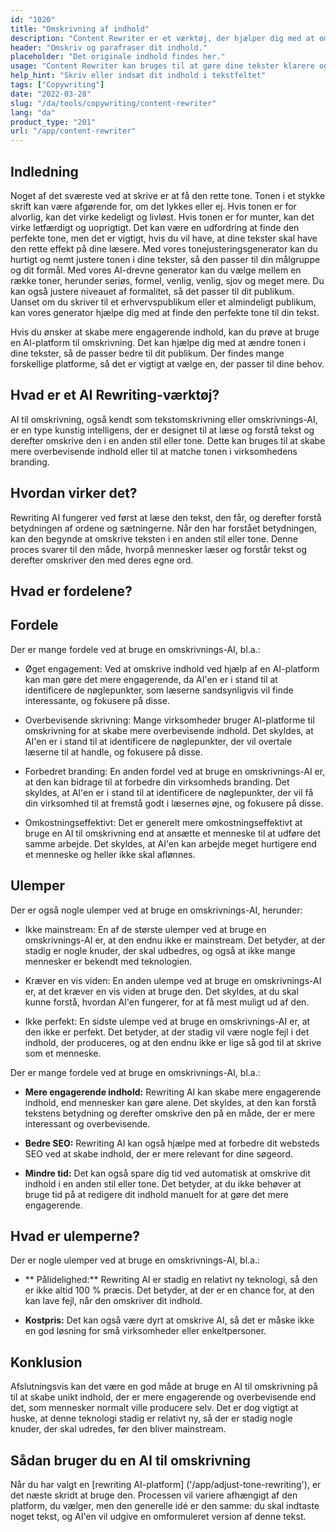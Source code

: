 ```yaml
---
id: "1020"
title: "Omskrivning af indhold"
description: "Content Rewriter er et værktøj, der hjælper dig med at omskrive og parafrasere dit indhold. Det bruges ofte til at forbedre klarheden i din tekst eller til at gøre din tekst mere unik. Content Rewriter kan også hjælpe dig med at forbedre din SEO ved at omskrive dit indhold, så det indeholder dine målnøgleord."
header: "Omskriv og parafraser dit indhold."
placeholder: "Det originale indhold findes her."
usage: "Content Rewriter kan bruges til at gøre dine tekster klarere og mere unikke eller til at forbedre din tekst. Det kan også hjælpe dig med at forbedre din SEO ved at omskrive dit indhold, så det indeholder dine målnøgleord."
help_hint: "Skriv eller indsæt dit indhold i tekstfeltet"
tags: ["Copywriting"]
date: "2022-03-28"
slug: "/da/tools/copywriting/content-rewriter"
lang: "da"
product_type: "201"
url: "/app/content-rewriter"
---
```


## Indledning

Noget af det sværeste ved at skrive er at få den rette tone. Tonen i et stykke skrift kan være afgørende for, om det lykkes eller ej. Hvis tonen er for alvorlig, kan det virke kedeligt og livløst. Hvis tonen er for munter, kan det virke letfærdigt og uoprigtigt. Det kan være en udfordring at finde den perfekte tone, men det er vigtigt, hvis du vil have, at dine tekster skal have den rette effekt på dine læsere. Med vores tonejusteringsgenerator kan du hurtigt og nemt justere tonen i dine tekster, så den passer til din målgruppe og dit formål. Med vores AI-drevne generator kan du vælge mellem en række toner, herunder seriøs, formel, venlig, venlig, sjov og meget mere. Du kan også justere niveauet af formalitet, så det passer til dit publikum. Uanset om du skriver til et erhvervspublikum eller et almindeligt publikum, kan vores generator hjælpe dig med at finde den perfekte tone til din tekst.

Hvis du ønsker at skabe mere engagerende indhold, kan du prøve at bruge en AI-platform til omskrivning. Det kan hjælpe dig med at ændre tonen i dine tekster, så de passer bedre til dit publikum. Der findes mange forskellige platforme, så det er vigtigt at vælge en, der passer til dine behov.

## Hvad er et AI Rewriting-værktøj?

AI til omskrivning, også kendt som tekstomskrivning eller omskrivnings-AI, er en type kunstig intelligens, der er designet til at læse og forstå tekst og derefter omskrive den i en anden stil eller tone. Dette kan bruges til at skabe mere overbevisende indhold eller til at matche tonen i virksomhedens branding.

## Hvordan virker det?

Rewriting AI fungerer ved først at læse den tekst, den får, og derefter forstå betydningen af ordene og sætningerne. Når den har forstået betydningen, kan den begynde at omskrive teksten i en anden stil eller tone. Denne proces svarer til den måde, hvorpå mennesker læser og forstår tekst og derefter omskriver den med deres egne ord.

## Hvad er fordelene?

## Fordele

Der er mange fordele ved at bruge en omskrivnings-AI, bl.a.:

- Øget engagement: Ved at omskrive indhold ved hjælp af en AI-platform kan man gøre det mere engagerende, da AI'en er i stand til at identificere de nøglepunkter, som læserne sandsynligvis vil finde interessante, og fokusere på disse.

- Overbevisende skrivning: Mange virksomheder bruger AI-platforme til omskrivning for at skabe mere overbevisende indhold. Det skyldes, at AI'en er i stand til at identificere de nøglepunkter, der vil overtale læserne til at handle, og fokusere på disse.

- Forbedret branding: En anden fordel ved at bruge en omskrivnings-AI er, at den kan bidrage til at forbedre din virksomheds branding. Det skyldes, at AI'en er i stand til at identificere de nøglepunkter, der vil få din virksomhed til at fremstå godt i læsernes øjne, og fokusere på disse.

- Omkostningseffektivt: Det er generelt mere omkostningseffektivt at bruge en AI til omskrivning end at ansætte et menneske til at udføre det samme arbejde. Det skyldes, at AI'en kan arbejde meget hurtigere end et menneske og heller ikke skal aflønnes.

## Ulemper

Der er også nogle ulemper ved at bruge en omskrivnings-AI, herunder:

- Ikke mainstream: En af de største ulemper ved at bruge en omskrivnings-AI er, at den endnu ikke er mainstream. Det betyder, at der stadig er nogle knuder, der skal udbedres, og også at ikke mange mennesker er bekendt med teknologien.

- Kræver en vis viden: En anden ulempe ved at bruge en omskrivnings-AI er, at det kræver en vis viden at bruge den. Det skyldes, at du skal kunne forstå, hvordan AI'en fungerer, for at få mest muligt ud af den.

- Ikke perfekt: En sidste ulempe ved at bruge en omskrivnings-AI er, at den ikke er perfekt. Det betyder, at der stadig vil være nogle fejl i det indhold, der produceres, og at den endnu ikke er lige så god til at skrive som et menneske.

Der er mange fordele ved at bruge en omskrivnings-AI, bl.a.:

- **Mere engagerende indhold:** Rewriting AI kan skabe mere engagerende indhold, end mennesker kan gøre alene. Det skyldes, at den kan forstå tekstens betydning og derefter omskrive den på en måde, der er mere interessant og overbevisende.

- **Bedre SEO:** Rewriting AI kan også hjælpe med at forbedre dit websteds SEO ved at skabe indhold, der er mere relevant for dine søgeord.

- **Mindre tid:** Det kan også spare dig tid ved automatisk at omskrive dit indhold i en anden stil eller tone. Det betyder, at du ikke behøver at bruge tid på at redigere dit indhold manuelt for at gøre det mere engagerende.

## Hvad er ulemperne?

Der er nogle ulemper ved at bruge en omskrivnings-AI, bl.a.:

- ** Pålidelighed:** Rewriting AI er stadig en relativt ny teknologi, så den er ikke altid 100 % præcis. Det betyder, at der er en chance for, at den kan lave fejl, når den omskriver dit indhold.

- **Kostpris:** Det kan også være dyrt at omskrive AI, så det er måske ikke en god løsning for små virksomheder eller enkeltpersoner.

## Konklusion

Afslutningsvis kan det være en god måde at bruge en AI til omskrivning på til at skabe unikt indhold, der er mere engagerende og overbevisende end det, som mennesker normalt ville producere selv. Det er dog vigtigt at huske, at denne teknologi stadig er relativt ny, så der er stadig nogle knuder, der skal udredes, før den bliver mainstream.

## Sådan bruger du en AI til omskrivning

Når du har valgt en [rewriting AI-platform] ('/app/adjust-tone-rewriting'), er det næste skridt at bruge den. Processen vil variere afhængigt af den platform, du vælger, men den generelle idé er den samme: du skal indtaste noget tekst, og AI'en vil udgive en omformuleret version af denne tekst.
